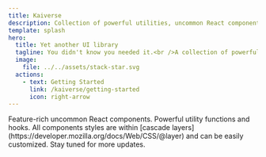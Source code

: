 ```yaml
---
title: Kaiverse
description: Collection of powerful utilities, uncommon React components, and hooks. Typescript fully supported.
template: splash
hero:
  title: Yet another UI library
  tagline: You didn't know you needed it.<br />A collection of powerful utilities, uncommon/rarely used React components, and hooks.
  image:
    file: ../../assets/stack-star.svg
  actions:
    - text: Getting Started
      link: /kaiverse/getting-started
      icon: right-arrow
---
```



<LandingShowcase />

<CardGrid stagger>
  <Card title="Components" icon="seti:react">
    Feature-rich uncommon React components.
  </Card>
  <Card title="Hooks & Utilities" icon="seti:html">
    Powerful utility functions and hooks.
  </Card>
  <Card title="Styling" icon="seti:css">
    All components styles are within [cascade
    layers](https://developer.mozilla.org/docs/Web/CSS/@layer) and can be easily customized.
  </Card>
  <Card title="And more is incoming!" icon="puzzle">
    Stay tuned for more updates.
  </Card>
</CardGrid>
